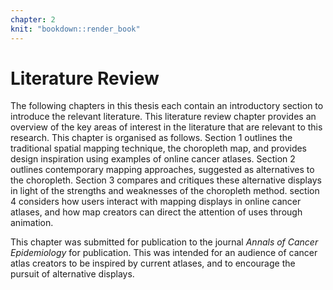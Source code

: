```yaml
---
chapter: 2
knit: "bookdown::render_book"
---
```


# Literature Review {#ch:literature}

The following chapters in this thesis each contain an introductory section to introduce the relevant literature. This literature review chapter provides an overview of the key areas of interest in the literature that are relevant to this research. This chapter is organised as follows. Section 1 outlines the traditional spatial mapping technique, the choropleth map, and provides design inspiration using examples of online cancer atlases. Section 2 outlines contemporary mapping approaches, suggested as alternatives to the choropleth. Section 3 compares and critiques these alternative displays in light of the strengths and weaknesses of the choropleth method. section 4 considers how users interact with mapping displays in online cancer atlases, and how map creators can direct the attention of uses through animation.

This chapter was submitted for publication to the journal *Annals of Cancer Epidemiology* for publication. This was intended for an audience of cancer atlas creators to be inspired by current atlases, and to encourage the pursuit of alternative displays.


\includepdf[pages = {1-}, scale=0.8]{statement-of-contribution_literature.pdf}

\includepdf[pages = {1-}, scale=1]{02-literature.pdf}
